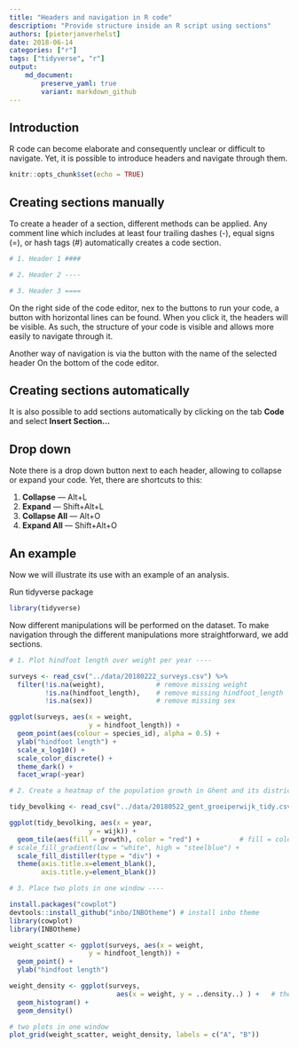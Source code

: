 ```yaml
---
title: "Headers and navigation in R code"
description: "Provide structure inside an R script using sections"
authors: [pieterjanverhelst]
date: 2018-06-14
categories: ["r"]
tags: ["tidyverse", "r"]
output: 
    md_document:
        preserve_yaml: true
        variant: markdown_github
---
```


## Introduction

R code can become elaborate and consequently unclear or difficult to navigate. Yet, it is possible to introduce headers and navigate through them.

```r
knitr::opts_chunk$set(echo = TRUE)
```

## Creating sections manually

To create a header of a section, different methods can be applied. Any comment line which includes at least four trailing dashes (-), equal signs (=), or hash tags (#) automatically creates a code section.

```r
# 1. Header 1 ####

# 2. Header 2 ----

# 3. Header 3 ====

```

On the right side of the code editor, nex to the buttons to run your code, a button with horizontal lines can be found. When you click it, the headers will be visible. As such, the structure of your code is visible and allows more easily to navigate through it.

Another way of navigation is via the button with the name of the selected header On the bottom of the code editor.

## Creating sections automatically

It is also possible to add sections automatically by clicking on the tab **Code** and select **Insert Section...**

## Drop down

Note there is a drop down button next to each header, allowing to collapse or expand your code.
Yet, there are shortcuts to this:

1. **Collapse** — Alt+L
2. **Expand** — Shift+Alt+L
3. **Collapse All** — Alt+O
4. **Expand All** — Shift+Alt+O

## An example

Now we will illustrate its use with an example of an analysis.

Run tidyverse package

```r
library(tidyverse)
```

Now different manipulations will be performed on the dataset. To make navigation through the different manipulations more straightforward, we add sections.

```r
# 1. Plot hindfoot length over weight per year ----

surveys <- read_csv("../data/20180222_surveys.csv") %>% 
  filter(!is.na(weight),             # remove missing weight
         !is.na(hindfoot_length),    # remove missing hindfoot_length
         !is.na(sex))                # remove missing sex

ggplot(surveys, aes(x = weight, 
                    y = hindfoot_length)) + 
  geom_point(aes(colour = species_id), alpha = 0.5) +
  ylab("hindfoot length") +
  scale_x_log10() +
  scale_color_discrete() +
  theme_dark() +
  facet_wrap(~year)

# 2. Create a heatmap of the population growth in Ghent and its districts ----

tidy_bevolking <- read_csv("../data/20180522_gent_groeiperwijk_tidy.csv")

ggplot(tidy_bevolking, aes(x = year, 
                    y = wijk)) +
  geom_tile(aes(fill = growth), color = "red") +          # fill = colour of content/pane; color = colour of edge
# scale_fill_gradient(low = "white", high = "steelblue") +
  scale_fill_distiller(type = "div") +
  theme(axis.title.x=element_blank(),
        axis.title.y=element_blank())

# 3. Place two plots in one window ----

install.packages("cowplot")
devtools::install_github("inbo/INBOtheme") # install inbo theme
library(cowplot)
library(INBOtheme)

weight_scatter <- ggplot(surveys, aes(x = weight, 
                    y = hindfoot_length)) + 
  geom_point() +
  ylab("hindfoot length")

weight_density <- ggplot(surveys, 
                           aes(x = weight, y = ..density..) ) +   # the '..' refers to internal calculations of the density
  geom_histogram() + 
  geom_density()

# two plots in one window
plot_grid(weight_scatter, weight_density, labels = c("A", "B"))
```
